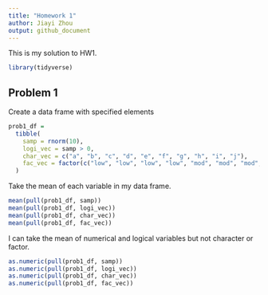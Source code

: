 ```yaml
---
title: "Homework 1"
author: Jiayi Zhou
output: github_document
---
```


This is my solution to HW1.

```r
library(tidyverse)
```

## Problem 1

Create a data frame with specified elements

```r
prob1_df = 
  tibble(
    samp = rnorm(10),
    logi_vec = samp > 0,
    char_vec = c("a", "b", "c", "d", "e", "f", "g", "h", "i", "j"),
    fac_vec = factor(c("low", "low", "low", "low", "mod", "mod", "mod", "high", "high", "high"))
  )
```

Take the mean of each variable in my data frame.

```r
mean(pull(prob1_df, samp))
mean(pull(prob1_df, logi_vec))
mean(pull(prob1_df, char_vec))
mean(pull(prob1_df, fac_vec))
```

I can take the mean of numerical and logical variables but not character or factor.

```r
as.numeric(pull(prob1_df, samp))
as.numeric(pull(prob1_df, logi_vec))
as.numeric(pull(prob1_df, char_vec))
as.numeric(pull(prob1_df, fac_vec))
```

